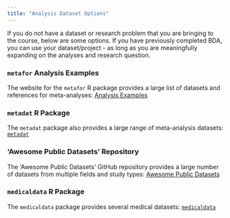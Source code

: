 ```yaml
---
title: "Analysis Dataset Options"
---
```


If you do not have a dataset or research problem that you are bringing to the course, below are some options. If you have previously completed BDA, you can use your dataset/project - as long as you are meaningfully expanding on the analyses and research question.

### `metafor` Analysis Examples

The website for the `metafor` R package provides a large list of datasets and references for meta-analyses: [Analysis Examples](https://www.metafor-project.org/doku.php/analyses)

### `metadat` R Package

The `metadat` package also provides a large range of meta-analysis datasets: [`metadat`](https://wviechtb.github.io/metadat/)


### 'Awesome Public Datasets' Repository

The 'Awesome Public Datasets' GitHub repository provides a large number of datasets from multiple fields and study types: [Awesome Public Datasets](https://github.com/awesomedata/awesome-public-datasets)

### `medicaldata` R Package

The `medicaldata` package provides several medical datasets: [`medicaldata`](https://higgi13425.github.io/medicaldata/)
